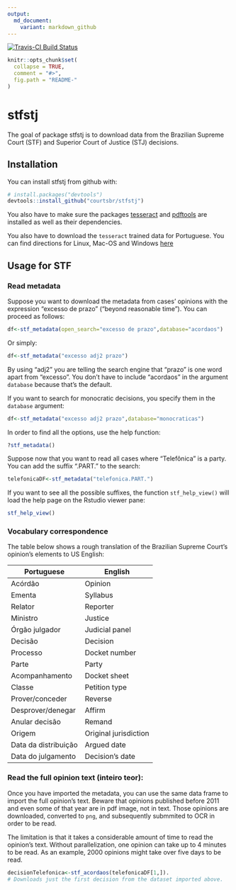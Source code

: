 ```yaml
---
output:
  md_document:
    variant: markdown_github
---
```


[![Travis-CI Build Status](https://travis-ci.org/jjesusfilho/stfstj.svg?branch=master)](https://travis-ci.org/jjesusfilho/stfstj)


```r
knitr::opts_chunk$set(
  collapse = TRUE,
  comment = "#>",
  fig.path = "README-"
)
```

# stfstj

The goal of package stfstj is to download data from the Brazilian Supreme Court (STF) and Superior Court of Justice (STJ) decisions.

## Installation

You can install stfstj from github with:

```r
# install.packages("devtools")
devtools::install_github("courtsbr/stfstj")
```

You also have to make sure the packages [tesseract](https://github.com/ropensci/tesseract) and [pdftools](https://github.com/ropensci/pdftools) are installed as well as their dependencies.

You also have to download the `tesseract` trained data for Portuguese. You can find directions for Linux, Mac-OS and Windows  [here](https://github.com/tesseract-ocr/tesseract/wiki)

## Usage for STF

### Read metadata

Suppose you want to download the metadata from cases' opinions with the expression "excesso de prazo" ("beyond reasonable time"). You can proceed as follows:

```r
df<-stf_metadata(open_search="excesso de prazo",database="acordaos")
```

Or simply:

```r
df<-stf_metadata("excesso adj2 prazo")
```

By using "adj2" you are telling the search engine that "prazo" is one word apart from "excesso". You don't have to include "acordaos" in the argument `database` because that's the default.

If you want to search for monocratic decisions, you specify them in the `database` argument:

```r
df<-stf_metadata("excesso adj2 prazo",database="monocraticas")
```

In order to find all the options, use the help function:

```r
?stf_metadata()
```

Suppose now that you want to read all cases where "Telefônica" is a party. You can add the suffix ".PART." to the search:

```r
telefonicaDF<-stf_metadata("telefonica.PART.")
```

If you want to see all the possible suffixes, the function `stf_help_view()` will load the help page on the Rstudio viewer pane:

```r
stf_help_view()
```

### Vocabulary correspondence

The table below shows a rough translation  of the Brazilian Supreme Court's opinion's elements to US English:

|Portuguese          |English              |
|--------------------|---------------------|
|Acórdão             |Opinion              |
|Ementa              |Syllabus             |
|Relator             |Reporter             |
|Ministro            |Justice              |
|Órgão julgador      |Judicial panel       |
|Decisão             |Decision             |
|Processo            |Docket number        |
|Parte               |Party                |
|Acompanhamento      |Docket sheet         |
|Classe              |Petition type        |
|Prover/conceder     |Reverse              |
|Desprover/denegar   |Affirm               |
|Anular decisão      |Remand               |
|Origem              |Original jurisdiction|
|Data da distribuição|Argued date          |
|Data do julgamento  |Decision's date      |


### Read the full opinion text (inteiro teor):

Once you have imported the metadata, you can use the same data frame to import the full opinion's text. Beware that opinions published before 2011 and even some of that year are in pdf image, not in text. Those opinions are downloaded, converted to `png`, and subsequently submmited to OCR in order to be read.

The limitation is that it takes a considerable amount of time to read the opinion's text. Without parallelization, one opinion can take up to 4 minutes to be read. As an example, 2000 opinions might take over five days to be read.

```r
decisionTelefonica<-stf_acordaos(telefonicaDF[1,]). 
# Downloads just the first decision from the dataset imported above.
```







